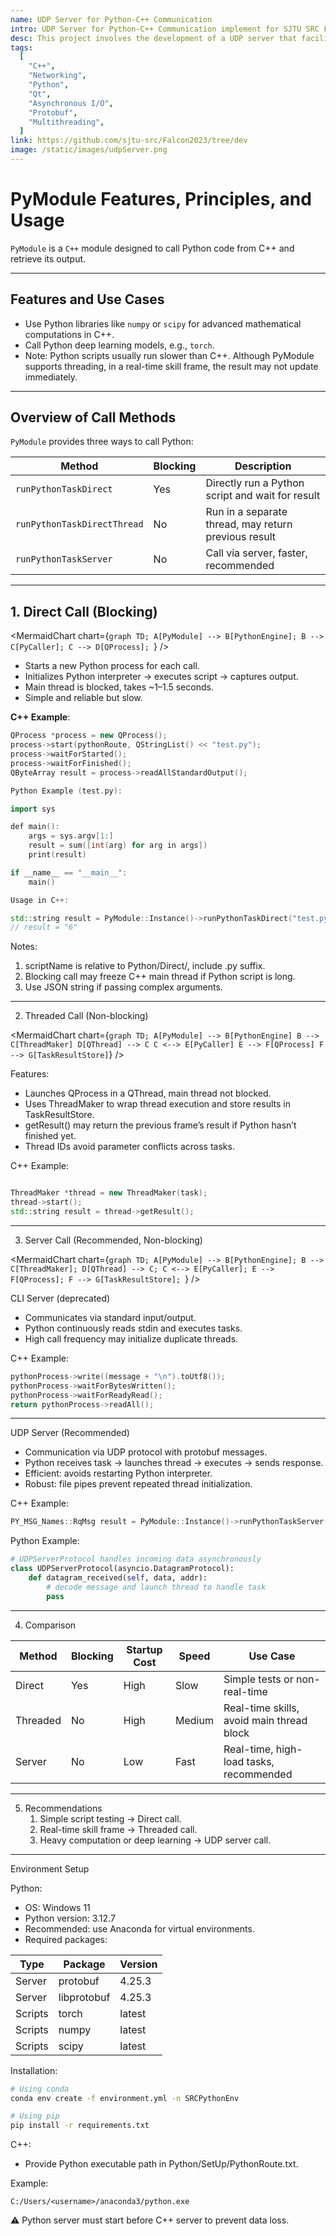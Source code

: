 ```yaml
---
name: UDP Server for Python-C++ Communication
intro: UDP Server for Python-C++ Communication implement for SJTU SRC Falcon 2023
desc: This project involves the development of a UDP server that facilitates communication between Python and C++ applications. It leverages Qt's event-driven architecture for efficient asynchronous I/O operations in C++ and utilizes Python's socket library and asyncio for seamless UDP communication. The server supports multiple concurrent connections, ensuring low latency and high throughput for data transmission. Additionally, it implements a custom protocol using protobuf to ensure reliable data transfer even when one side is temporarily unresponsive. This UDP server is ideal for applications requiring fast and reliable communication between Python and C++ components, enabling continuous debugging and development without the need to restart the Python application.
tags:
  [
    "C++",
    "Networking",
    "Python",
    "Qt",
    "Asynchronous I/O",
    "Protobuf",
    "Multithreading",
  ]
link: https://github.com/sjtu-src/Falcon2023/tree/dev
image: /static/images/udpServer.png
---
```


# PyModule Features, Principles, and Usage

`PyModule` is a `C++` module designed to call Python code from C++ and retrieve its output.

---

## Features and Use Cases

- Use Python libraries like `numpy` or `scipy` for advanced mathematical computations in C++.
- Call Python deep learning models, e.g., `torch`.
- Note: Python scripts usually run slower than C++. Although PyModule supports threading, in a real-time skill frame, the result may not update immediately.

---

## Overview of Call Methods

`PyModule` provides three ways to call Python:

| Method                      | Blocking | Description                                          |
| --------------------------- | -------- | ---------------------------------------------------- |
| `runPythonTaskDirect`       | Yes      | Directly run a Python script and wait for result     |
| `runPythonTaskDirectThread` | No       | Run in a separate thread, may return previous result |
| `runPythonTaskServer`       | No       | Call via server, faster, recommended                 |

---

## 1. Direct Call (Blocking)

<MermaidChart
  chart={`graph TD;
    A[PyModule] --> B[PythonEngine];
    B --> C[PyCaller];
    C --> D[QProcess];
`}
/>

- Starts a new Python process for each call.
- Initializes Python interpreter → executes script → captures output.
- Main thread is blocked, takes ~1–1.5 seconds.
- Simple and reliable but slow.

**C++ Example**:

```cpp
QProcess *process = new QProcess();
process->start(pythonRoute, QStringList() << "test.py");
process->waitForStarted();
process->waitForFinished();
QByteArray result = process->readAllStandardOutput();

Python Example (test.py):

import sys

def main():
    args = sys.argv[1:]
    result = sum([int(arg) for arg in args])
    print(result)

if __name__ == "__main__":
    main()

Usage in C++:

std::string result = PyModule::Instance()->runPythonTaskDirect("test.py", "1 2 3");
// result = "6"
```

Notes:

1. scriptName is relative to Python/Direct/, include .py suffix.
2. Blocking call may freeze C++ main thread if Python script is long.
3. Use JSON string if passing complex arguments.

---

2. Threaded Call (Non-blocking)

<MermaidChart
  chart={`
graph TD;
    A[PyModule] --> B[PythonEngine]
    B --> C[ThreadMaker]
    D[QThread] --> C
    C <--> E[PyCaller]
    E --> F[QProcess]
    F --> G[TaskResultStore]
`}
/>

Features:

- Launches QProcess in a QThread, main thread not blocked.
- Uses ThreadMaker to wrap thread execution and store results in TaskResultStore.
- getResult() may return the previous frame’s result if Python hasn’t finished yet.
- Thread IDs avoid parameter conflicts across tasks.

C++ Example:

```cpp

ThreadMaker *thread = new ThreadMaker(task);
thread->start();
std::string result = thread->getResult();
```

---

3. Server Call (Recommended, Non-blocking)

<MermaidChart
  chart={`graph TD;
    A[PyModule] --> B[PythonEngine];
    B --> C[ThreadMaker];
    D[QThread] --> C;
    C <--> E[PyCaller];
    E --> F[QProcess];
    F --> G[TaskResultStore];
`}
/>

CLI Server (deprecated)

- Communicates via standard input/output.
- Python continuously reads stdin and executes tasks.
- High call frequency may initialize duplicate threads.

C++ Example:

```cpp
pythonProcess->write((message + "\n").toUtf8());
pythonProcess->waitForBytesWritten();
pythonProcess->waitForReadyRead();
return pythonProcess->readAll();
```

---

UDP Server (Recommended)

- Communication via UDP protocol with protobuf messages.
- Python receives task → launches thread → executes → sends response.
- Efficient: avoids restarting Python interpreter.
- Robust: file pipes prevent repeated thread initialization.

C++ Example:

```cpp
PY_MSG_Names::RqMsg result = PyModule::Instance()->runPythonTaskServer(msg, 100);
```

Python Example:

```python
# UDPServerProtocol handles incoming data asynchronously
class UDPServerProtocol(asyncio.DatagramProtocol):
    def datagram_received(self, data, addr):
        # decode message and launch thread to handle task
        pass
```

---

4. Comparison

| Method   | Blocking | Startup Cost | Speed  | Use Case                                  |
| -------- | -------- | ------------ | ------ | ----------------------------------------- |
| Direct   | Yes      | High         | Slow   | Simple tests or non-real-time             |
| Threaded | No       | High         | Medium | Real-time skills, avoid main thread block |
| Server   | No       | Low          | Fast   | Real-time, high-load tasks, recommended   |

---

5. Recommendations
   1. Simple script testing → Direct call.
   2. Real-time skill frame → Threaded call.
   3. Heavy computation or deep learning → UDP server call.

---

Environment Setup

Python:

- OS: Windows 11
- Python version: 3.12.7
- Recommended: use Anaconda for virtual environments.
- Required packages:

| Type    | Package     | Version |
| ------- | ----------- | ------- |
| Server  | protobuf    | 4.25.3  |
| Server  | libprotobuf | 4.25.3  |
| Scripts | torch       | latest  |
| Scripts | numpy       | latest  |
| Scripts | scipy       | latest  |

Installation:

```bash
# Using conda
conda env create -f environment.yml -n SRCPythonEnv
```

```bash
# Using pip
pip install -r requirements.txt
```

C++:

- Provide Python executable path in Python/SetUp/PythonRoute.txt.

Example:

```plaintext
C:/Users/<username>/anaconda3/python.exe
```

⚠️ Python server must start before C++ server to prevent data loss.
